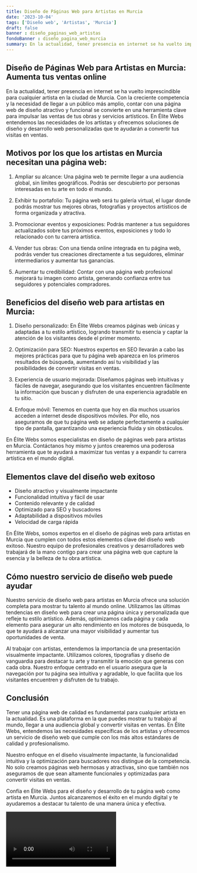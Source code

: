 ```yaml
---
title: Diseño de Páginas Web para Artistas en Murcia
date: '2023-10-04'
tags: ['Diseño web', 'Artistas', 'Murcia']
draft: false
banner : diseño_paginas_web_artistas
fondoBanner : diseño_pagina_web_murcia
summary: En la actualidad, tener presencia en internet se ha vuelto imprescindible para cualquier artista en la ciudad de Murcia. Con la creciente competencia y la necesidad de llegar a un público más amplio, contar con una página web de diseño atractivo y funcional se convierte en una herramienta clave para impulsar las ventas de tus obras y servicios artísticos. En Élite Webs entendemos las necesidades de los artistas y ofrecemos soluciones de diseño y desarrollo web personalizadas que te ayudarán a convertir tus visitas en ventas.
---
```


## Diseño de Páginas Web para Artistas en Murcia: Aumenta tus ventas online

En la actualidad, tener presencia en internet se ha vuelto imprescindible para cualquier artista en la ciudad de Murcia. Con la creciente competencia y la necesidad de llegar a un público más amplio, contar con una página web de diseño atractivo y funcional se convierte en una herramienta clave para impulsar las ventas de tus obras y servicios artísticos. En Élite Webs entendemos las necesidades de los artistas y ofrecemos soluciones de diseño y desarrollo web personalizadas que te ayudarán a convertir tus visitas en ventas.

## Motivos por los que los artistas en Murcia necesitan una página web:

1. Ampliar su alcance: Una página web te permite llegar a una audiencia global, sin límites geográficos. Podrás ser descubierto por personas interesadas en tu arte en todo el mundo.

2. Exhibir tu portafolio: Tu página web será tu galería virtual, el lugar donde podrás mostrar tus mejores obras, fotografías y proyectos artísticos de forma organizada y atractiva.

3. Promocionar eventos y exposiciones: Podrás mantener a tus seguidores actualizados sobre tus próximos eventos, exposiciones y todo lo relacionado con tu carrera artística.

4. Vender tus obras: Con una tienda online integrada en tu página web, podrás vender tus creaciones directamente a tus seguidores, eliminar intermediarios y aumentar tus ganancias.

5. Aumentar tu credibilidad: Contar con una página web profesional mejorará tu imagen como artista, generando confianza entre tus seguidores y potenciales compradores.

## Beneficios del diseño web para artistas en Murcia:

1. Diseño personalizado: En Élite Webs creamos páginas web únicas y adaptadas a tu estilo artístico, logrando transmitir tu esencia y captar la atención de los visitantes desde el primer momento.

2. Optimización para SEO: Nuestros expertos en SEO llevarán a cabo las mejores prácticas para que tu página web aparezca en los primeros resultados de búsqueda, aumentando así tu visibilidad y las posibilidades de convertir visitas en ventas.

3. Experiencia de usuario mejorada: Diseñamos páginas web intuitivas y fáciles de navegar, asegurando que los visitantes encuentren fácilmente la información que buscan y disfruten de una experiencia agradable en tu sitio.

4. Enfoque móvil: Tenemos en cuenta que hoy en día muchos usuarios acceden a internet desde dispositivos móviles. Por ello, nos aseguramos de que tu página web se adapte perfectamente a cualquier tipo de pantalla, garantizando una experiencia fluida y sin obstáculos.

En Élite Webs somos especialistas en diseño de páginas web para artistas en Murcia. Contáctanos hoy mismo y juntos crearemos una poderosa herramienta que te ayudará a maximizar tus ventas y a expandir tu carrera artística en el mundo digital.

<GifSeo />

<Cta />

## Elementos clave del diseño web exitoso

- Diseño atractivo y visualmente impactante
- Funcionalidad intuitiva y fácil de usar
- Contenido relevante y de calidad
- Optimizado para SEO y buscadores
- Adaptabilidad a dispositivos móviles
- Velocidad de carga rápida

En Élite Webs, somos expertos en el diseño de páginas web para artistas en Murcia que cumplen con todos estos elementos clave del diseño web exitoso. Nuestro equipo de profesionales creativos y desarrolladores web trabajará de la mano contigo para crear una página web que capture la esencia y la belleza de tu obra artística.

## Cómo nuestro servicio de diseño web puede ayudar

Nuestro servicio de diseño web para artistas en Murcia ofrece una solución completa para mostrar tu talento al mundo online. Utilizamos las últimas tendencias en diseño web para crear una página única y personalizada que refleje tu estilo artístico. Además, optimizamos cada página y cada elemento para asegurar un alto rendimiento en los motores de búsqueda, lo que te ayudará a alcanzar una mayor visibilidad y aumentar tus oportunidades de venta.

Al trabajar con artistas, entendemos la importancia de una presentación visualmente impactante. Utilizamos colores, tipografías y diseño de vanguardia para destacar tu arte y transmitir la emoción que generas con cada obra. Nuestro enfoque centrado en el usuario asegura que la navegación por tu página sea intuitiva y agradable, lo que facilita que los visitantes encuentren y disfruten de tu trabajo.

## Conclusión

Tener una página web de calidad es fundamental para cualquier artista en la actualidad. Es una plataforma en la que puedes mostrar tu trabajo al mundo, llegar a una audiencia global y convertir visitas en ventas. En Élite Webs, entendemos las necesidades específicas de los artistas y ofrecemos un servicio de diseño web que cumple con los más altos estándares de calidad y profesionalismo.

Nuestro enfoque en el diseño visualmente impactante, la funcionalidad intuitiva y la optimización para buscadores nos distingue de la competencia. No solo creamos páginas web hermosas y atractivas, sino que también nos aseguramos de que sean altamente funcionales y optimizadas para convertir visitas en ventas.

Confía en Élite Webs para el diseño y desarrollo de tu página web como artista en Murcia. Juntos alcanzaremos el éxito en el mundo digital y te ayudaremos a destacar tu talento de una manera única y efectiva.

<Video />

<CtaBot job='Artistas' city='Murcia'/>

<Gmaps query='Murcia+españa+maps' />